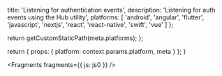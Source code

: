 
  title: 'Listening for authentication events',
  description: 'Listening for auth events using the Hub utility',
  platforms: [
    'android',
    'angular',
    'flutter',
    'javascript',
    'nextjs',
    'react',
    'react-native',
    'swift',
    'vue'
  ]
};

  return getCustomStaticPath(meta.platforms);
};

  return {
    props: {
      platform: context.params.platform,
      meta
    }
  };
}


<Fragments fragments={{ js: js0 }} />
